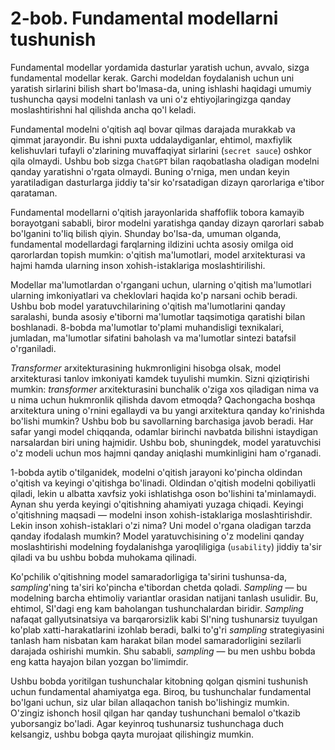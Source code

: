 # 2-bob. Fundamental modellarni tushunish

Fundamental modellar yordamida dasturlar yaratish uchun, avvalo, sizga fundamental modellar kerak. Garchi modeldan foydalanish uchun uni yaratish sirlarini bilish shart bo'lmasa-da, uning ishlashi haqidagi umumiy tushuncha qaysi modelni tanlash va uni o'z ehtiyojlaringizga qanday moslashtirishni hal qilishda ancha qo'l keladi.

Fundamental modelni o'qitish aql bovar qilmas darajada murakkab va qimmat jarayondir. Bu ishni puxta uddalaydiganlar, ehtimol, maxfiylik kelishuvlari tufayli o'zlarining muvaffaqiyat sirlarini (`secret sauce`) oshkor qila olmaydi. Ushbu bob sizga `ChatGPT` bilan raqobatlasha oladigan modelni qanday yaratishni o'rgata olmaydi. Buning o'rniga, men undan keyin yaratiladigan dasturlarga jiddiy ta'sir ko'rsatadigan dizayn qarorlariga e'tibor qarataman.

Fundamental modellarni o'qitish jarayonlarida shaffoflik tobora kamayib borayotgani sababli, biror modelni yaratishga qanday dizayn qarorlari sabab bo'lganini to'liq bilish qiyin. Shunday bo'lsa-da, umuman olganda, fundamental modellardagi farqlarning ildizini uchta asosiy omilga oid qarorlardan topish mumkin: o'qitish ma'lumotlari, model arxitekturasi va hajmi hamda ularning inson xohish-istaklariga moslashtirilishi.

Modellar ma'lumotlardan o'rgangani uchun, ularning o'qitish ma'lumotlari ularning imkoniyatlari va cheklovlari haqida ko'p narsani ochib beradi. Ushbu bob model yaratuvchilarining o'qitish ma'lumotlarini qanday saralashi, bunda asosiy e'tiborni ma'lumotlar taqsimotiga qaratishi bilan boshlanadi. 8-bobda ma'lumotlar to'plami muhandisligi texnikalari, jumladan, ma'lumotlar sifatini baholash va ma'lumotlar sintezi batafsil o'rganiladi.

_Transformer_ arxitekturasining hukmronligini hisobga olsak, model arxitekturasi tanlov imkoniyati kamdek tuyulishi mumkin. Sizni qiziqtirishi mumkin: _transformer_ arxitekturasini bunchalik o'ziga xos qiladigan nima va u nima uchun hukmronlik qilishda davom etmoqda? Qachongacha boshqa arxitektura uning o'rnini egallaydi va bu yangi arxitektura qanday ko'rinishda bo'lishi mumkin? Ushbu bob bu savollarning barchasiga javob beradi. Har safar yangi model chiqqanda, odamlar birinchi navbatda bilishni istaydigan narsalardan biri uning hajmidir. Ushbu bob, shuningdek, model yaratuvchisi o'z modeli uchun mos hajmni qanday aniqlashi mumkinligini ham o'rganadi.

1-bobda aytib o'tilganidek, modelni o'qitish jarayoni ko'pincha oldindan o'qitish va keyingi o'qitishga bo'linadi. Oldindan o'qitish modelni qobiliyatli qiladi, lekin u albatta xavfsiz yoki ishlatishga oson bo'lishini ta'minlamaydi. Aynan shu yerda keyingi o'qitishning ahamiyati yuzaga chiqadi. Keyingi o'qitishning maqsadi — modelni inson xohish-istaklariga moslashtirishdir. Lekin inson xohish-istaklari o'zi nima? Uni model o'rgana oladigan tarzda qanday ifodalash mumkin? Model yaratuvchisining o'z modelini qanday moslashtirishi modelning foydalanishga yaroqliligiga (`usability`) jiddiy ta'sir qiladi va bu ushbu bobda muhokama qilinadi.

Ko'pchilik o'qitishning model samaradorligiga ta'sirini tushunsa-da, _sampling_'ning ta'siri ko'pincha e'tibordan chetda qoladi. _Sampling_ — bu modelning barcha ehtimoliy variantlar orasidan natijani tanlash usulidir. Bu, ehtimol, SI'dagi eng kam baholangan tushunchalardan biridir. _Sampling_ nafaqat gallyutsinatsiya va barqarorsizlik kabi SI'ning tushunarsiz tuyulgan ko'plab xatti-harakatlarini izohlab beradi, balki to'g'ri _sampling_ strategiyasini tanlash ham nisbatan kam harakat bilan model samaradorligini sezilarli darajada oshirishi mumkin. Shu sababli, _sampling_ — bu men ushbu bobda eng katta hayajon bilan yozgan bo'limimdir.

Ushbu bobda yoritilgan tushunchalar kitobning qolgan qismini tushunish uchun fundamental ahamiyatga ega. Biroq, bu tushunchalar fundamental bo'lgani uchun, siz ular bilan allaqachon tanish bo'lishingiz mumkin. O'zingiz ishonch hosil qilgan har qanday tushunchani bemalol o'tkazib yuborsangiz bo'ladi. Agar keyinroq tushunarsiz tushunchaga duch kelsangiz, ushbu bobga qayta murojaat qilishingiz mumkin.